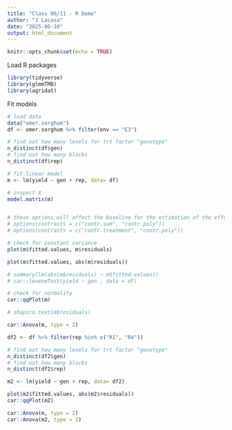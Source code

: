 ```yaml
---
title: "Class 06/11 - R Demo"
author: "J Lacasa"
date: "2025-06-10"
output: html_document
---
```


```r
knitr::opts_chunk$set(echo = TRUE)
```

Load R packages 
```r
library(tidyverse)
library(glmmTMB)
library(agridat)
```

Fit models
```r
# load data
data("omer.sorghum")
df <- omer.sorghum %>% filter(env == "E3")

# find out how many levels for trt factor "genotype"
n_distinct(df$gen)
# find out how many blocks
n_distinct(df$rep)

# fit linear model
m <- lm(yield ~ gen + rep, data= df)

# inspect X
model.matrix(m)


# these options will affect the baseline for the estimation of the effects 
# options(contrasts = c("contr.sum", "contr.poly"))
# options(contrasts = c("contr.treatment", "contr.poly"))
```

```r
# check for constant variance 
plot(m$fitted.values, m$residuals)

plot(m$fitted.values, abs(m$residuals))

# summary(lm(abs(m$residuals) ~ m$fitted.values))
# car::leveneTest(yield ~ gen , data = df)

# check for normality 
car::qqPlot(m)

# shapiro.test(m$residuals)

```

```r
car::Anova(m, type = 2)
```



```r
df2 <- df %>% filter(rep %in% c("R1", "R4"))

# find out how many levels for trt factor "genotype"
n_distinct(df2$gen)
# find out how many blocks
n_distinct(df2$rep)

m2 <- lm(yield ~ gen + rep, data= df2)

plot(m2$fitted.values, abs(m2$residuals))
car::qqPlot(m2)

car::Anova(m, type = 2)
car::Anova(m2, type = 2)
```

